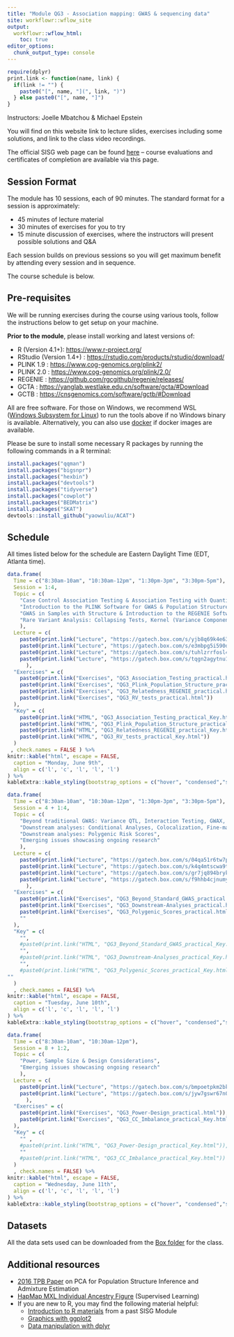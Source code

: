 ```yaml
---
title: "Module QG3 - Association mapping: GWAS & sequencing data"
site: workflowr::wflow_site
output:
  workflowr::wflow_html:
    toc: true
editor_options:
  chunk_output_type: console
---
```


```r
require(dplyr)
print.link <- function(name, link) {
  if(link != "") { 
    paste0("[", name, "](", link, ")")
  } else paste0("[", name, "]")
}
```

Instructors: Joelle Mbatchou & Michael Epstein

You will find on this website link to lecture slides, exercises including some solutions, and link to the class video recordings.

The official SISG web page can be found [here](https://sisg.biosciences.gatech.edu/sisg-module-qg3/) – course evaluations and certificates of completion are available via this page.


## Session Format
The module has 10 sessions, each of 90 minutes. The standard format for a session is approximately:

* 45 minutes of lecture material
* 30 minutes of exercises for you to try 
* 15 minute discussion of exercises, where the instructors will present possible solutions and Q&A

Each session builds on previous sessions so you will get maximum benefit by attending every session and in sequence.

The course schedule is below.


## Pre-requisites

We will be running exercises during the course using various tools, follow the instructions below to get setup on your machine.

**Prior to the module**, please install working and latest versions of:

* R (Version 4.1+): 
  <a href="https://www.r-project.org/" target="_blank">https://www.r-project.org/</a>
* RStudio (Version 1.4+) : 
  <a href="https://rstudio.com/products/rstudio/download/" target="_blank">https://rstudio.com/products/rstudio/download/</a>
* PLINK 1.9 : 
  <a href="https://www.cog-genomics.org/plink2/" target="_blank">https://www.cog-genomics.org/plink2/</a>
* PLINK 2.0 : 
  <a href="https://www.cog-genomics.org/plink/2.0/" target="_blank">https://www.cog-genomics.org/plink/2.0/</a>
* REGENIE : 
  <a href="https://github.com/rgcgithub/regenie/releases/" target="_blank">https://github.com/rgcgithub/regenie/releases/</a>
* GCTA : 
  <a href="https://yanglab.westlake.edu.cn/software/gcta/#Download" target="_blank">https://yanglab.westlake.edu.cn/software/gcta/#Download</a>
* GCTB : 
  <a href="https://cnsgenomics.com/software/gctb/#Download" target="_blank">https://cnsgenomics.com/software/gctb/#Download</a>

All are free software. For those on Windows, we recommend WSL ([Windows Subsystem for Linux](https://learn.microsoft.com/en-us/windows/wsl/install)) to run the tools above if no Windows binary is available. Alternatively, you can also use [docker](https://docs.docker.com/desktop/setup/install/windows-install/) if docker images are available.

Please be sure to install some necessary R packages by running the following commands in a R terminal:
```r
install.packages("qqman")
install.packages("bigsnpr")
install.packages("hexbin")
install.packages("devtools")
install.packages("tidyverse")
install.packages("cowplot")
install.packages("BEDMatrix")
install.packages("SKAT")
devtools::install_github("yaowuliu/ACAT")
```

## Schedule

All times listed below for the schedule are Eastern Daylight Time (EDT, Atlanta time).

```r
data.frame(
  Time = c("8:30am-10am", "10:30am-12pm", "1:30pm-3pm", "3:30pm-5pm"),
  Session = 1:4,
  Topic = c(
    "Case Control Association Testing & Association Testing with Quantitative Traits",
    "Introduction to the PLINK Software for GWAS & Population Structure Inference",
    "GWAS in Samples with Structure & Introduction to the REGENIE Software",
    "Rare Variant Analysis: Collapsing Tests, Kernel (Variance Component) Tests and Omnibus Tests"
    ),
  Lecture = c(
    paste0(print.link("Lecture", "https://gatech.box.com/s/yjb8q69k4e63ogufooccrfkd097di3m2")),
    paste0(print.link("Lecture", "https://gatech.box.com/s/e3mbpg5i590dzcz8fhedhwjszq8fjsve")),
    paste0(print.link("Lecture", "https://gatech.box.com/s/tuhlzrrfosl4i7zgd2gqp0yir2b428zh")),
    paste0(print.link("Lecture", "https://gatech.box.com/s/tqgn2agytnu1gltndcvqjfirag4j87jt"))
      ),
  "Exercises" = c(
    paste0(print.link("Exercises", "QG3_Association_Testing_practical.html")),
    paste0(print.link("Exercises", "QG3_Plink_Population_Structure_practical.html")),
    paste0(print.link("Exercises", "QG3_Relatedness_REGENIE_practical.html")),
    paste0(print.link("Exercises", "QG3_RV_tests_practical.html"))
  ),
  "Key" = c(
    paste0(print.link("HTML", "QG3_Association_Testing_practical_Key.html")),
    paste0(print.link("HTML", "QG3_Plink_Population_Structure_practical_Key.html")),
    paste0(print.link("HTML", "QG3_Relatedness_REGENIE_practical_Key.html")),
    paste0(print.link("HTML", "QG3_RV_tests_practical_Key.html"))
  )
 , check.names = FALSE ) %>%
knitr::kable("html", escape = FALSE, 
  caption = "Monday, June 9th", 
  align = c('l', 'c', 'l', 'l', 'l')
) %>%
kableExtra::kable_styling(bootstrap_options = c("hover", "condensed","striped"))
```

```r
data.frame(
  Time = c("8:30am-10am", "10:30am-12pm", "1:30pm-3pm", "3:30pm-5pm"),
  Session = 4 + 1:4,
  Topic = c(
    "Beyond traditional GWAS: Variance QTL, Interaction Testing, GWAX, Time-to-event, Multi-trait analysis",
    "Downstream analyses: Conditional Analyses, Colocalization, Fine-mapping, Gene-based & Pathways Analysis",
    "Downstream analyses: Polygenic Risk Scores",
    "Emerging issues showcasing ongoing research"
    ),
  Lecture = c(
    paste0(print.link("Lecture", "https://gatech.box.com/s/04qa51r6tw7prfhdflc1taroim6jaudv")),
    paste0(print.link("Lecture", "https://gatech.box.com/s/k4q4mtscwa9txdcc6qdxiviyrzob3djf")),
    paste0(print.link("Lecture", "https://gatech.box.com/s/gr7jq894brykdq4s64nqd09b5guateel")),
    paste0(print.link("Lecture", "https://gatech.box.com/s/f9hhb4cjnumy4i7yp7hgxcyv3fgwo9xf"))
      ),
  "Exercises" = c(
    paste0(print.link("Exercises", "QG3_Beyond_Standard_GWAS_practical.html")),
    paste0(print.link("Exercises", "QG3_Downstream-Analyses_practical.html")),
    paste0(print.link("Exercises", "QG3_Polygenic_Scores_practical.html")),
    ""
  ),
  "Key" = c(
    "",
    #paste0(print.link("HTML", "QG3_Beyond_Standard_GWAS_practical_Key.html")),
    "",
    #paste0(print.link("HTML", "QG3_Downstream-Analyses_practical_Key.html")),
    "",
    #paste0(print.link("HTML", "QG3_Polygenic_Scores_practical_Key.html")),
""
  )
  , check.names = FALSE) %>%
knitr::kable("html", escape = FALSE, 
  caption = "Tuesday, June 10th", 
  align = c('l', 'c', 'l', 'l', 'l')
) %>%
kableExtra::kable_styling(bootstrap_options = c("hover", "condensed","striped"))
```

```r
data.frame(
  Time = c("8:30am-10am", "10:30am-12pm"),
  Session = 8 + 1:2,
  Topic = c(
    "Power, Sample Size & Design Considerations",
    "Emerging issues showcasing ongoing research"
    ),
  Lecture = c(
    paste0(print.link("Lecture", "https://gatech.box.com/s/bmpoetpkm2bk3p2km5q7d8wth07vuuum")),
    paste0(print.link("Lecture", "https://gatech.box.com/s/jyw7gswr67n01zr1rt8b16xr8ptjdgaj"))
      ),
  "Exercises" = c(
    paste0(print.link("Exercises", "QG3_Power-Design_practical.html")),
    paste0(print.link("Exercises", "QG3_CC_Imbalance_practical_Key.html"))
  ),
  "Key" = c(
    "" , 
    #paste0(print.link("HTML", "QG3_Power-Design_practical_Key.html")),
    "" 
    #paste0(print.link("HTML", "QG3_CC_Imbalance_practical_Key.html"))
  )
  , check.names = FALSE) %>%
knitr::kable("html", escape = FALSE, 
  caption = "Wednesday, June 11th", 
  align = c('l', 'c', 'l', 'l', 'l')
) %>%
kableExtra::kable_styling(bootstrap_options = c("hover", "condensed","striped"))
```


## Datasets

All the data sets used can be downloaded from the [Box folder](https://gatech.box.com/s/s6m0970432k5pcrgx2xigng6acjpuo54) for the class.

## Additional resources

* [2016 TPB Paper](https://faculty.washington.edu/tathornt/sisg/Zheng_Weir_Eigenanalysis_TPB_2016.pdf) on PCA for Population Structure Inference and Admixture Estimation
* [HapMap MXL Individual Ancestry Figure](https://faculty.washington.edu/tathornt/sisg/HapMapMXL_Ancestry_Supervised.pdf) (Supervised Learning)
* If you are new to R, you may find the following material helpful:
  * [Introduction to R materials](https://faculty.washington.edu/kenrice/rintro/) from a past SISG Module
  * [Graphics with ggplot2](https://ggplot2.tidyverse.org/)
  * [Data manipulation with dplyr](http://dplyr.tidyverse.org/)


